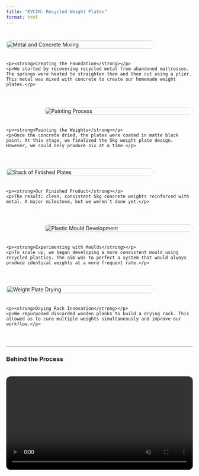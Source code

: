 ```yaml
---
title: "EVCIM: Recycled Weight Plates"
format: html
---
```


<style>
  .project-entry {
    display: flex;
    flex-wrap: wrap;
    align-items: center;
    margin: 40px 0;
    gap: 20px;
  }

  .project-entry.reverse {
    flex-direction: row-reverse;
  }

  .project-thumb {
    width: 100%;
    max-width: 400px;
    height: auto;
    border-radius: 12px;
    transition: transform 0.3s ease;
  }

  .project-thumb:hover {
    transform: scale(1.03);
  }

  .project-text {
    flex: 1;
    min-width: 250px;
  }

  video {
    width: 100%;
    max-width: 800px;
    border-radius: 12px;
    margin: 20px 0;
  }

  .centered-cta {
    text-align: center;
    margin-top: 20px;
  }

  .centered-cta a {
    text-decoration: none;
    color: inherit;
    font-weight: bold;
    display: inline-flex;
    align-items: center;
    gap: 8px;
  }

  .centered-cta img {
    width: 30px;
  }
</style>

<div class="project-entry">
  <img src="no-paint.jpg" alt="Metal and Concrete Mixing" class="project-thumb" />
  <div class="project-text">
    <p><strong>Creating the Foundation</strong></p>
    <p>We started by recovering recycled metal from abandoned mattresses. The springs were heated to straighten them and then cut using a plier. This metal was mixed with concrete to create our homemade weight plates.</p>
  </div>
</div>

<div class="project-entry reverse">
  <img src="painting.jpg" alt="Painting Process" class="project-thumb" />
  <div class="project-text">
    <p><strong>Painting the Weights</strong></p>
    <p>Once the concrete dried, the plates were coated in matte black paint. At this stage, we finalized the 5kg weight plate design. However, we could only produce six at a time.</p>
  </div>
</div>

<div class="project-entry">
  <img src="final-image.jpg" alt="Stack of Finished Plates" class="project-thumb" />
  <div class="project-text">
    <p><strong>Our Finished Product</strong></p>
    <p>The result: clean, consistent 5kg concrete weights reinforced with metal. A major milestone, but we weren’t done yet.</p>
  </div>
</div>

<div class="project-entry reverse">
  <img src="mould.jpg" alt="Plastic Mould Development" class="project-thumb" />
  <div class="project-text">
    <p><strong>Experimenting with Moulds</strong></p>
    <p>To scale up, we began developing a more consistent mould using recycled plastics. The aim was to perfect a system that would always produce identical weights at a more frequent rate.</p>
  </div>
</div>

<div class="project-entry">
  <img src="finised-weight.jpg" alt="Weight Plate Drying" class="project-thumb" />
  <div class="project-text">
    <p><strong>Drying Rack Innovation</strong></p>
    <p>We repurposed discarded wooden planks to build a drying rack. This allowed us to cure multiple weights simultaneously and improve our workflow.</p>
  </div>
</div>

---

### Behind the Process

<video controls muted autoplay loop playsinline>
  <source src="../Videos/metal-bending.mp4" type="video/mp4">
  Your browser does not support the video tag.
</video>

<p><em>This clip shows part of our early-stage process: heating and bending metal taken from mattress springs — a key reinforcement element in the final weight.</em></p>

---

### Transport Tactics

<div class="project-entry reverse">
  <img src="transport.jpg" alt="Transporting Mattress" class="project-thumb" />
  <div class="project-text">
    <p><em>You might be wondering how we brought the mattresses home...</em></p>
    <p><strong>This is how.</strong> Do not try this at home — unless you're feeling lucky and you have a very good excuse to the guards.</p>
  </div>
</div>

---

### Reflection

<p>At the core of the EVCIM project is a belief that <strong>fitness should be accessible to everyone</strong>. Gym equipment, especially weights, can be expensive — but through recycling, creativity, and sheer trial-and-error, we’ve managed to design <strong>affordable, functional weights</strong> from materials that would’ve ended up in landfills.</p>

<p>We’re not just making plates — we’re building a <strong>movement</strong> where passion meets sustainability. And we’re not stopping until <strong>everyone</strong> can train, lift, and grow without breaking the bank.</p>

<div class="centered-cta">
  <a href="https://www.instagram.com/_evcim_" target="_blank">
    <img src="https://cdn-icons-png.flaticon.com/512/2111/2111463.png" alt="Instagram">
    Follow us on Instagram: @_evcim_
  </a>
</div>
